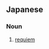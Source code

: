 ==Japanese==
{{ja-kanjitab|ちん|こん|か|yomi=o}}

===Noun===
{{ja-noun|ちんこんか}}

# [[requiem]] {{gloss|song}}